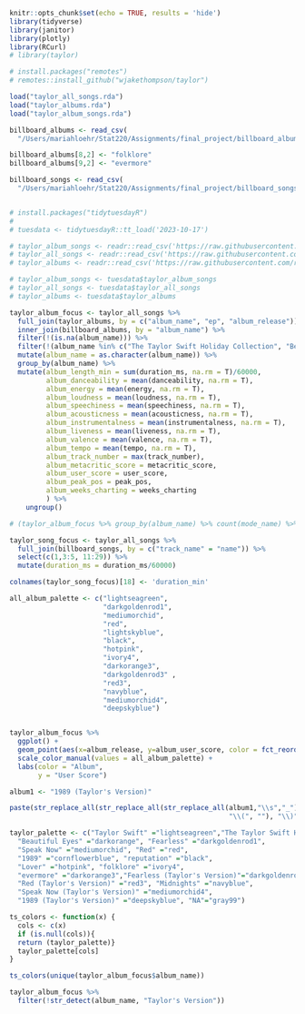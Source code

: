 
```r
knitr::opts_chunk$set(echo = TRUE, results = 'hide')
library(tidyverse)
library(janitor)
library(plotly)
library(RCurl)
# library(taylor)

# install.packages("remotes")
# remotes::install_github("wjakethompson/taylor")

load("taylor_all_songs.rda")
load("taylor_albums.rda")
load("taylor_album_songs.rda")

billboard_albums <- read_csv(
  "/Users/mariahloehr/Stat220/Assignments/final_project/billboard_albums.csv")

billboard_albums[8,2] <- "folklore"
billboard_albums[9,2] <- "evermore"

billboard_songs <- read_csv(
  "/Users/mariahloehr/Stat220/Assignments/final_project/billboard_songs.csv")


# install.packages("tidytuesdayR")
# 
# tuesdata <- tidytuesdayR::tt_load('2023-10-17')

# taylor_album_songs <- readr::read_csv('https://raw.githubusercontent.com/rfordatascience/tidytuesday/master/data/2023/2023-10-17/taylor_album_songs.csv')
# taylor_all_songs <- readr::read_csv('https://raw.githubusercontent.com/rfordatascience/tidytuesday/master/data/2023/2023-10-17/taylor_all_songs.csv')
# taylor_albums <- readr::read_csv('https://raw.githubusercontent.com/rfordatascience/tidytuesday/master/data/2023/2023-10-17/taylor_albums.csv')

# taylor_album_songs <- tuesdata$taylor_album_songs
# taylor_all_songs <- tuesdata$taylor_all_songs
# taylor_albums <- tuesdata$taylor_albums
```

```r
taylor_album_focus <- taylor_all_songs %>%
  full_join(taylor_albums, by = c("album_name", "ep", "album_release")) %>%
  inner_join(billboard_albums, by = "album_name") %>%
  filter(!(is.na(album_name))) %>%
  filter(!(album_name %in% c("The Taylor Swift Holiday Collection", "Beautiful Eyes"))) %>%
  mutate(album_name = as.character(album_name)) %>%
  group_by(album_name) %>%
  mutate(album_length_min = sum(duration_ms, na.rm = T)/60000,
         album_danceability = mean(danceability, na.rm = T),
         album_energy = mean(energy, na.rm = T),
         album_loudness = mean(loudness, na.rm = T),
         album_speechiness = mean(speechiness, na.rm = T),
         album_acousticness = mean(acousticness, na.rm = T),
         album_instrumentalness = mean(instrumentalness, na.rm = T),
         album_liveness = mean(liveness, na.rm = T),
         album_valence = mean(valence, na.rm = T),
         album_tempo = mean(tempo, na.rm = T),
         album_track_number = max(track_number),
         album_metacritic_score = metacritic_score,
         album_user_score = user_score,
         album_peak_pos = peak_pos,
         album_weeks_charting = weeks_charting
         ) %>%
    ungroup()

# (taylor_album_focus %>% group_by(album_name) %>% count(mode_name) %>% slice_max(n, n=1))[[2]]
```

```r
taylor_song_focus <- taylor_all_songs %>%
  full_join(billboard_songs, by = c("track_name" = "name")) %>%
  select(c(1,3:5, 11:29)) %>%
  mutate(duration_ms = duration_ms/60000)

colnames(taylor_song_focus)[18] <- 'duration_min'
```



```r
all_album_palette <- c("lightseagreen", 
                       "darkgoldenrod1", 
                       "mediumorchid", 
                       "red", 
                       "lightskyblue", 
                       "black", 
                       "hotpink",  
                       "ivory4", 
                       "darkorange3", 
                       "darkgoldenrod3" ,
                       "red3",
                       "navyblue",
                       "mediumorchid4", 
                       "deepskyblue")


taylor_album_focus %>%
  ggplot() +
  geom_point(aes(x=album_release, y=album_user_score, color = fct_reorder(album_name, album_release)), size = 3) +
  scale_color_manual(values = all_album_palette) +
  labs(color = "Album",
       y = "User Score")
```

```r
album1 <- "1989 (Taylor's Version)"

paste(str_replace_all(str_replace_all(str_replace_all(album1,"\\s","_"),
                                                      "\\(", ""), "\\)", ""), ".jpg", sep="")
```

```r
taylor_palette <- c("Taylor Swift" ="lightseagreen","The Taylor Swift Holiday Collection"="forestgreen", 
  "Beautiful Eyes" ="darkorange", "Fearless" ="darkgoldenrod1",
  "Speak Now" ="mediumorchid", "Red" ="red", 
  "1989" ="cornflowerblue", "reputation" ="black", 
  "Lover" ="hotpink", "folklore" ="ivory4",
  "evermore" ="darkorange3","Fearless (Taylor's Version)"="darkgoldenrod3",
  "Red (Taylor's Version)" ="red3", "Midnights" ="navyblue",
  "Speak Now (Taylor's Version)" ="mediumorchid4",
  "1989 (Taylor's Version)" ="deepskyblue", "NA"="gray99")

ts_colors <- function(x) {
  cols <- c(x)
  if (is.null(cols)){
  return (taylor_palette)}
  taylor_palette[cols]
}

ts_colors(unique(taylor_album_focus$album_name))

taylor_album_focus %>% 
  filter(!str_detect(album_name, "Taylor's Version"))
```

